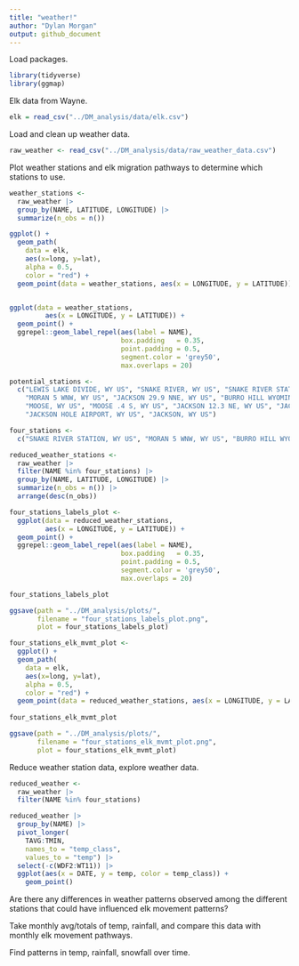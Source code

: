 ```yaml
---
title: "weather!"
author: "Dylan Morgan"
output: github_document
---
```


Load packages.
```r
library(tidyverse)
library(ggmap)
```

Elk data from Wayne.
```r
elk = read_csv("../DM_analysis/data/elk.csv")
```

Load and clean up weather data.
```r
raw_weather <- read_csv("../DM_analysis/data/raw_weather_data.csv")
```

Plot weather stations and elk migration pathways to determine which stations to use.
```r
weather_stations <-
  raw_weather |>
  group_by(NAME, LATITUDE, LONGITUDE) |>
  summarize(n_obs = n())

ggplot() +
  geom_path(
    data = elk,
    aes(x=long, y=lat),
    alpha = 0.5,
    color = "red") +
  geom_point(data = weather_stations, aes(x = LONGITUDE, y = LATITUDE))


ggplot(data = weather_stations,
         aes(x = LONGITUDE, y = LATITUDE)) +
  geom_point() +
  ggrepel::geom_label_repel(aes(label = NAME),
                            box.padding   = 0.35,
                            point.padding = 0.5,
                            segment.color = 'grey50',
                            max.overlaps = 20)

potential_stations <- 
  c("LEWIS LAKE DIVIDE, WY US", "SNAKE RIVER, WY US", "SNAKE RIVER STATION, WY US", "BASE CAMP, WY US", 
    "MORAN 5 WNW, WY US", "JACKSON 29.9 NNE, WY US", "BURRO HILL WYOMING, WY US", "MOOSE 1 NNE, WY US", 
    "MOOSE, WY US", "MOOSE .4 S, WY US", "JACKSON 12.3 NE, WY US", "JACKSON 12.2 NE, WY US", 
    "JACKSON HOLE AIRPORT, WY US", "JACKSON, WY US")

four_stations <- 
  c("SNAKE RIVER STATION, WY US", "MORAN 5 WNW, WY US", "BURRO HILL WYOMING, WY US", "MOOSE 1 NNE, WY US")

reduced_weather_stations <- 
  raw_weather |> 
  filter(NAME %in% four_stations) |> 
  group_by(NAME, LATITUDE, LONGITUDE) |> 
  summarize(n_obs = n()) |> 
  arrange(desc(n_obs)) 

four_stations_labels_plot <- 
  ggplot(data = reduced_weather_stations,
         aes(x = LONGITUDE, y = LATITUDE)) +
  geom_point() +
  ggrepel::geom_label_repel(aes(label = NAME),
                            box.padding   = 0.35,
                            point.padding = 0.5,
                            segment.color = 'grey50',
                            max.overlaps = 20)

four_stations_labels_plot

ggsave(path = "../DM_analysis/plots/", 
       filename = "four_stations_labels_plot.png", 
       plot = four_stations_labels_plot)

four_stations_elk_mvmt_plot <- 
  ggplot() +
  geom_path(
    data = elk,
    aes(x=long, y=lat),
    alpha = 0.5,
    color = "red") +
  geom_point(data = reduced_weather_stations, aes(x = LONGITUDE, y = LATITUDE))
  
four_stations_elk_mvmt_plot

ggsave(path = "../DM_analysis/plots/", 
       filename = "four_stations_elk_mvmt_plot.png", 
       plot = four_stations_elk_mvmt_plot)
```

Reduce weather station data, explore weather data.
```r
reduced_weather <- 
  raw_weather |> 
  filter(NAME %in% four_stations)

reduced_weather |>
  group_by(NAME) |> 
  pivot_longer(
    TAVG:TMIN, 
    names_to = "temp_class", 
    values_to = "temp") |> 
  select(-c(WDF2:WT11)) |> 
  ggplot(aes(x = DATE, y = temp, color = temp_class)) + 
    geom_point()

```

Are there any differences in weather patterns observed among the different stations that could have influenced elk movement patterns?

Take monthly avg/totals of temp, rainfall, and compare this data with monthly elk movement pathways.

Find patterns in temp, rainfall, snowfall over time. 
```r

```



